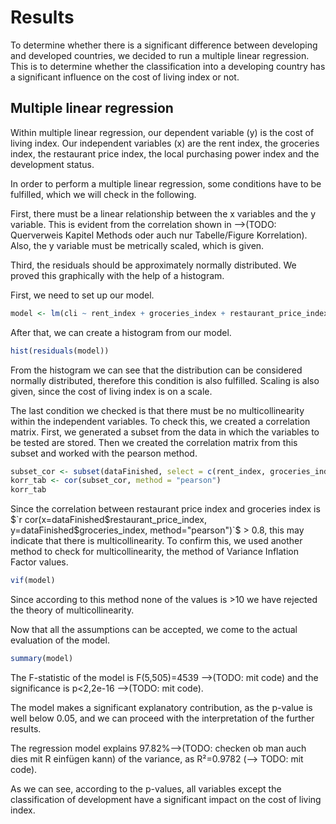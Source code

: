 # Results
To determine whether there is a significant difference between developing and developed countries, we decided to run a multiple linear regression. This is to determine whether the classification into a developing country has a significant influence on the cost of living index or not.

## Multiple linear regression
Within multiple linear regression, our dependent variable (y) is the cost of living index. Our independent variables (x) are the rent index, the groceries index, the restaurant price index, the local purchasing power index and the development status.

In order to perform a multiple linear regression, some conditions have to be fulfilled, which we will check in the following.

First, there must be a linear relationship between the x variables and the y variable. This is evident from the correlation shown in -->(TODO: Querverweis Kapitel Methods oder auch nur Tabelle/Figure Korrelation).
Also, the y variable must be metrically scaled, which is given.

Third, the residuals should be approximately normally distributed. We proved this graphically with the help of a histogram.

First, we need to set up our model.

```r
model <- lm(cli ~ rent_index + groceries_index + restaurant_price_index + local_purchasing_power_index + development, data = dataFinished)
```

After that, we can create a histogram from our model.

```r
hist(residuals(model))
```

From the histogram we can see that the distribution can be considered normally distributed, therefore this condition is also fulfilled.
Scaling is also given, since the cost of living index is on a scale.

The last condition we checked is that there must be no multicollinearity within the independent variables.
To check this, we created a correlation matrix. First, we generated a subset from the data in which the variables to be tested are stored. Then we created the correlation matrix from this subset and worked with the pearson method.

```r
subset_cor <- subset(dataFinished, select = c(rent_index, groceries_index, restaurant_price_index, local_purchasing_power_index, development))
korr_tab <- cor(subset_cor, method = "pearson")
korr_tab
```

Since the correlation between restaurant price index and groceries index is
 $`r cor(x=dataFinished$restaurant_price_index, y=dataFinished$groceries_index, method="pearson")`$ > 0.8, this may indicate that there is multicollinearity. To confirm this, we used another method to check for multicollinearity, the method of Variance Inflation Factor values.

```r
vif(model)
```

Since according to this method none of the values is >10 we have rejected the theory of multicollinearity.

Now that all the assumptions can be accepted, we come to the actual evaluation of the model.

```r
summary(model)
```

The F-statistic of the model is F(5,505)=4539 -->(TODO: mit code) and the significance is  p<2,2e-16 -->(TODO: mit code).

The model makes a significant explanatory contribution, as the p-value is well below 0.05, and we can proceed with the interpretation of the further results.

The regression model explains 97.82%-->(TODO: checken ob man auch dies mit R einfügen kann) of the variance, as R²=0.9782 (--> TODO: mit code).

As we can see, according to the p-values, all variables except the classification of development have a significant impact on the cost of living index.
